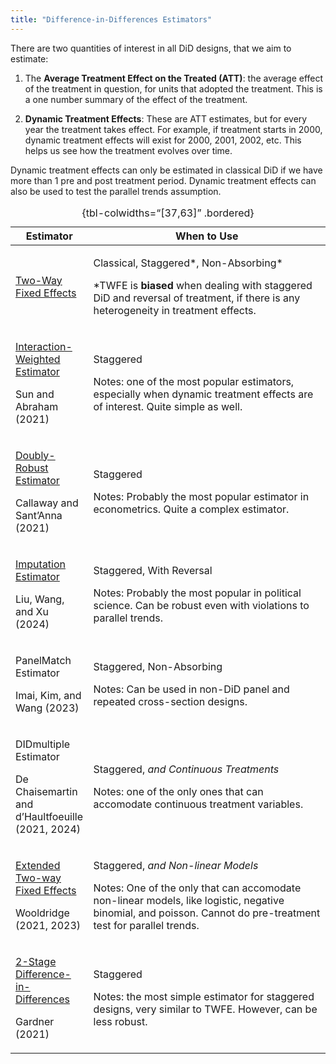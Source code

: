 ```yaml
---
title: "Difference-in-Differences Estimators"
---
```


There are two quantities of interest in all DiD designs, that we aim to estimate:

1.  The **Average Treatment Effect on the Treated (ATT)**: the average effect of the treatment in question, for units that adopted the treatment. This is a one number summary of the effect of the treatment.

2.  **Dynamic Treatment Effects**: These are ATT estimates, but for every year the treatment takes effect. For example, if treatment starts in 2000, dynamic treatment effects will exist for 2000, 2001, 2002, etc. This helps us see how the treatment evolves over time.

::: small
Dynamic treatment effects can only be estimated in classical DiD if we have more than 1 pre and post treatment period. Dynamic treatment effects can also be used to test the parallel trends assumption.
:::

+--------------------------------------------------+----------------------------------------------------------------------------------------------------------------------------------------------------------------+
| Estimator                                        | When to Use                                                                                                                                                    |
+==================================================+================================================================================================================================================================+
| [Two-Way Fixed Effects](twfe.qmd)                | Classical, Staggered\*, Non-Absorbing\*                                                                                                                        |
|                                                  |                                                                                                                                                                |
|                                                  | ::: small                                                                                                                                                      |
|                                                  | \*TWFE is **biased** when dealing with staggered DiD and reversal of treatment, if there is any heterogeneity in treatment effects.                            |
|                                                  | :::                                                                                                                                                            |
+--------------------------------------------------+----------------------------------------------------------------------------------------------------------------------------------------------------------------+
| [Interaction-Weighted Estimator](sunab.qmd)      | Staggered                                                                                                                                                      |
|                                                  |                                                                                                                                                                |
| ::: small                                        | ::: small                                                                                                                                                      |
| Sun and Abraham (2021)                           | Notes: one of the most popular estimators, especially when dynamic treatment effects are of interest. Quite simple as well.                                    |
| :::                                              | :::                                                                                                                                                            |
+--------------------------------------------------+----------------------------------------------------------------------------------------------------------------------------------------------------------------+
| [Doubly-Robust Estimator](cs.qmd)                | Staggered                                                                                                                                                      |
|                                                  |                                                                                                                                                                |
| ::: small                                        | ::: small                                                                                                                                                      |
| Callaway and Sant'Anna (2021)                    | Notes: Probably the most popular estimator in econometrics. Quite a complex estimator.                                                                         |
| :::                                              | :::                                                                                                                                                            |
+--------------------------------------------------+----------------------------------------------------------------------------------------------------------------------------------------------------------------+
| [Imputation Estimator](ifect.qmd)                | Staggered, With Reversal                                                                                                                                       |
|                                                  |                                                                                                                                                                |
| ::: small                                        | ::: small                                                                                                                                                      |
| Liu, Wang, and Xu (2024)                         | Notes: Probably the most popular in political science. Can be robust even with violations to parallel trends.                                                  |
| :::                                              | :::                                                                                                                                                            |
+--------------------------------------------------+----------------------------------------------------------------------------------------------------------------------------------------------------------------+
| PanelMatch Estimator                             | Staggered, Non-Absorbing                                                                                                                                       |
|                                                  |                                                                                                                                                                |
| ::: small                                        | ::: small                                                                                                                                                      |
| Imai, Kim, and Wang (2023)                       | Notes: Can be used in non-DiD panel and repeated cross-section designs.                                                                                        |
| :::                                              | :::                                                                                                                                                            |
+--------------------------------------------------+----------------------------------------------------------------------------------------------------------------------------------------------------------------+
| DIDmultiple Estimator                            | Staggered, *and Continuous Treatments*                                                                                                                         |
|                                                  |                                                                                                                                                                |
| ::: small                                        | ::: small                                                                                                                                                      |
| De Chaisemartin and d'Haultfoeuille (2021, 2024) | Notes: one of the only ones that can accomodate continuous treatment variables.                                                                                |
| :::                                              | :::                                                                                                                                                            |
+--------------------------------------------------+----------------------------------------------------------------------------------------------------------------------------------------------------------------+
| [Extended Two-way Fixed Effects](etwfe.qmd)      | Staggered, *and Non-linear Models*                                                                                                                             |
|                                                  |                                                                                                                                                                |
| ::: small                                        | ::: small                                                                                                                                                      |
| Wooldridge (2021, 2023)                          | Notes: One of the only that can accomodate non-linear models, like logistic, negative binomial, and poisson. Cannot do pre-treatment test for parallel trends. |
| :::                                              | :::                                                                                                                                                            |
+--------------------------------------------------+----------------------------------------------------------------------------------------------------------------------------------------------------------------+
| [2-Stage Difference-in-Differences](did2s.qmd)   | Staggered                                                                                                                                                      |
|                                                  |                                                                                                                                                                |
| ::: small                                        | ::: small                                                                                                                                                      |
| Gardner (2021)                                   | Notes: the most simple estimator for staggered designs, very similar to TWFE. However, can be less robust.                                                     |
| :::                                              | :::                                                                                                                                                            |
+--------------------------------------------------+----------------------------------------------------------------------------------------------------------------------------------------------------------------+

: {tbl-colwidths="\[37,63\]" .bordered}
